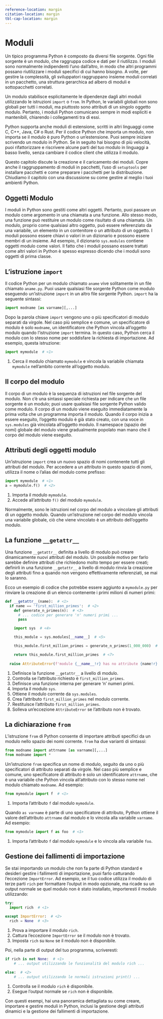 ```yaml
---
reference-location: margin
citation-location: margin
tbl-cap-location: margin
---
```


# Moduli

Un tipico programma Python è composto da diversi file sorgente. Ogni file sorgente è un modulo, che raggruppa codice e dati per il riutilizzo. I moduli sono normalmente indipendenti l'uno dall'altro, in modo che altri programmi possano riutilizzare i moduli specifici di cui hanno bisogno. A volte, per gestire la complessità, gli sviluppatori raggruppano insieme moduli correlati in un pacchetto, una struttura gerarchica ad albero di moduli e sottopacchetti correlati.

Un modulo stabilisce esplicitamente le dipendenze dagli altri moduli utilizzando le istruzioni `import` o `from`. In Python, le variabili globali non sono globali per tutti i moduli, ma piuttosto sono attributi di un singolo oggetto modulo. Pertanto, i moduli Python comunicano sempre in modi espliciti e mantenibili, chiarendo i collegamenti tra di essi.

Python supporta anche moduli di estensione, scritti in altri linguaggi come C, C++, Java, C# o Rust. Per il codice Python che importa un modulo, non importa se il modulo è puro Python o un'estensione. Puoi sempre iniziare scrivendo un modulo in Python. Se in seguito hai bisogno di più velocità, puoi rifattorizzare e riscrivere alcune parti del tuo modulo in linguaggi a basso livello, senza cambiare il codice client che utilizza il modulo.

Questo capitolo discute la creazione e il caricamento dei moduli. Copre anche il raggruppamento di moduli in pacchetti, l'uso di `setuptools` per installare pacchetti e come preparare i pacchetti per la distribuzione. Chiudiamo il capitolo con una discussione su come gestire al meglio i tuoi ambienti Python.

## Oggetti Modulo

I moduli in Python sono gestiti come altri oggetti. Pertanto, puoi passare un modulo come argomento in una chiamata a una funzione. Allo stesso modo, una funzione può restituire un modulo come risultato di una chiamata. Un modulo, proprio come qualsiasi altro oggetto, può essere referenziato da una variabile, un elemento in un contenitore o un attributo di un oggetto. I moduli possono essere chiavi o valori in un dizionario e possono essere membri di un insieme. Ad esempio, il dizionario `sys.modules` contiene oggetti modulo come valori. Il fatto che i moduli possano essere trattati come altri valori in Python è spesso espresso dicendo che i moduli sono oggetti di prima classe.

## L'istruzione `import`

Il codice Python per un modulo chiamato `aname` vive solitamente in un file chiamato `aname.py`. Puoi usare qualsiasi file sorgente Python come modulo eseguendo un'istruzione `import` in un altro file sorgente Python. `import` ha la seguente sintassi:

```python
import modname [as varname][,...]
```

Dopo la parola chiave `import` vengono uno o più specificatori di modulo separati da virgole. Nel caso più semplice e comune, un specificatore di modulo è solo `modname`, un identificatore che Python vincola all'oggetto modulo quando l'istruzione `import` termina. In questo caso, Python cerca il modulo con lo stesso nome per soddisfare la richiesta di importazione. Ad esempio, questa istruzione:

```python
import mymodule  # <1>
```
1. Cerca il modulo chiamato `mymodule` e vincola la variabile chiamata `mymodule` nell'ambito corrente all'oggetto modulo.

## Il corpo del modulo

Il corpo di un modulo è la sequenza di istruzioni nel file sorgente del modulo. Non c'è una sintassi speciale richiesta per indicare che un file sorgente è un modulo; puoi usare qualsiasi file sorgente Python valido come modulo. Il corpo di un modulo viene eseguito immediatamente la prima volta che un programma importa il modulo. Quando il corpo inizia a essere eseguito, l'oggetto modulo è già stato creato, con una voce in `sys.modules` già vincolata all'oggetto modulo. Il namespace (spazio dei nomi) globale del modulo viene gradualmente popolato man mano che il corpo del modulo viene eseguito.

## Attributi degli oggetti modulo

Un'istruzione `import` crea un nuovo spazio di nomi contenente tutti gli attributi del modulo. Per accedere a un attributo in questo spazio di nomi, utilizza il nome o l'alias del modulo come prefisso:

```python
import mymodule  # <1>
a = mymodule.f()  # <2>
```
1. Importa il modulo `mymodule`.
2. Accede all'attributo `f()` del modulo `mymodule`.

Normalmente, sono le istruzioni nel corpo del modulo a vincolare gli attributi di un oggetto modulo. Quando un'istruzione nel corpo del modulo vincola una variabile globale, ciò che viene vincolato è un attributo dell'oggetto modulo.

## La funzione `__getattr__`

Una funzione `__getattr__` definita a livello di modulo può creare dinamicamente nuovi attributi del modulo. Un possibile motivo per farlo sarebbe definire attributi che richiedono molto tempo per essere creati; definirli in una funzione `__getattr__` a livello di modulo rinvia la creazione degli attributi fino a quando non vengono effettivamente referenziati, se mai lo saranno.

Ecco un esempio di codice che potrebbe essere aggiunto a `mymodule.py` per rinviare la creazione di un elenco contenente i primi milioni di numeri primi:

```python
def __getattr__(name):  # <1>
  if name == 'first_million_primes':  # <2>
    def generate_n_primes(n):  # <3>
      # ... codice per generare 'n' numeri primi ...
      pass

    import sys  # <4>

    this_module = sys.modules[__name__]  # <5>

    this_module.first_million_primes = generate_n_primes(1_000_000)  # <6>

    return this_module.first_million_primes  # <7>
      
  raise AttributeError(f'module {__name__!r} has no attribute {name!r}')  # <8>
```
1. Definisce la funzione `__getattr__` a livello di modulo.
2. Controlla se l'attributo richiesto è `first_million_primes`.
3. Definisce una funzione interna per generare 'n' numeri primi.
4. Importa il modulo `sys`.
5. Ottiene il modulo corrente da `sys.modules`.
6. Crea l'attributo `first_million_primes` nel modulo corrente.
7. Restituisce l'attributo `first_million_primes`.
8. Solleva un'eccezione `AttributeError` se l'attributo non è trovato.

## La dichiarazione `from`

L'istruzione `from` di Python consente di importare attributi specifici da un modulo nello spazio dei nomi corrente. `from` ha due varianti di sintassi:

```python
from modname import attrname [as varname][,...]
from modname import *
```

Un'istruzione `from` specifica un nome di modulo, seguito da uno o più specificatori di attributo separati da virgole. Nel caso più semplice e comune, uno specificatore di attributo è solo un identificatore `attrname`, che è una variabile che Python vincola all'attributo con lo stesso nome nel modulo chiamato `modname`. Ad esempio:

```python
from mymodule import f  # <1>
```
1. Importa l'attributo `f` dal modulo `mymodule`.

Quando `as varname` è parte di uno specificatore di attributo, Python ottiene il valore dell'attributo `attrname` dal modulo e lo vincola alla variabile `varname`. Ad esempio:

```python
from mymodule import f as foo  # <1>
```
1. Importa l'attributo `f` dal modulo `mymodule` e lo vincola alla variabile `foo`.

## Gestione dei fallimenti di importazione

Se stai importando un modulo che non fa parte di Python standard e desideri gestire i fallimenti di importazione, puoi farlo catturando l'eccezione `ImportError`. Ad esempio, se il tuo codice utilizza il modulo di terze parti `rich` per formattare l'output in modo opzionale, ma ricade su un output normale se quel modulo non è stato installato, importeresti il modulo utilizzando:

```python
try:
  import rich  # <1>
  
except ImportError:  # <2>
  rich = None  # <3>
```
1. Prova a importare il modulo `rich`.
2. Cattura l'eccezione `ImportError` se il modulo non è trovato.
3. Imposta `rich` su `None` se il modulo non è disponibile.

Poi, nella parte di output del tuo programma, scriveresti:

```python
if rich is not None:  # <1>
    # ... output utilizzando le funzionalità del modulo rich ...

else:  # <2>
    # ... output utilizzando le normali istruzioni print() ...
```
1. Controlla se il modulo `rich` è disponibile.
2. Esegue l'output normale se `rich` non è disponibile.

Con questi esempi, hai una panoramica dettagliata su come creare, importare e gestire moduli in Python, inclusi la gestione degli attributi dinamici e la gestione dei fallimenti di importazione.